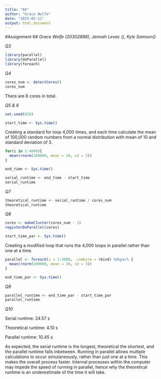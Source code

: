 ```yaml
---
title: "A6"
author: "Grace Wolfe"
date: "2025-02-11"
output: html_document
---
```


#Assignment 6#
*Grace Wolfe (20302888), Jennah Levac (), Kyle Samson()*

*Q3*
```r
library(parallel)
library(doParallel)
library(foreach)
```

*Q4*

```r
cores_num <- detectCores()
cores_num
```

There are 6 cores in total. 

*Q5 & 6*

```r
set.seed(028)
```

```r
start_time <- Sys.time()
```

Creating a standard for loop 4,000 times, and each time calculate the mean of 100,000 random numbers from a normal distribution with mean of 10 and standard deviation of 3.

```r
for(i in 1:4000){
  mean(rnorm(100000, mean = 10, sd = 3))
}
```

```r
end_time <- Sys.time()
```

```r
serial_runtime <- end_time - start_time
serial_runtime
```

*Q7*

```r
theoretical_runtime <- serial_runtime / cores_num
theoretical_runtime
```

*Q8*

```r
cores <- makeCluster(cores_num - 1)  
registerDoParallel(cores)
```

```r
start_time_par <- Sys.time()
```

Creating a modified loop that runs the 4,000 loops in parallel rather than one at a time.

```r
parallel <- foreach(i = 1:4000, .combine = rbind) %dopar% {
  mean(rnorm(100000, mean = 10, sd = 3))
}
```

```r
end_time_par <- Sys.time()
```


*Q9*

```r
parallel_runtime <- end_time_par - start_time_par
parallel_runtime

```

*Q10*

Serial runtime: 24.57 s

Theoretical runtime: 4.10 s

Parallel runtime: 10.45 s 

As expected, the serial runtime is the longest, theoretical the shortest, and the parallel runtime falls inbetween. Running in parallel allows multiple calculations to occur simutaneously, rather than just one at a time. This makes the overall process faster. Internal processes within the computer may impede the speed of running in parallel, hence why the theoretical runtime is an underestimate of the time it will take. 